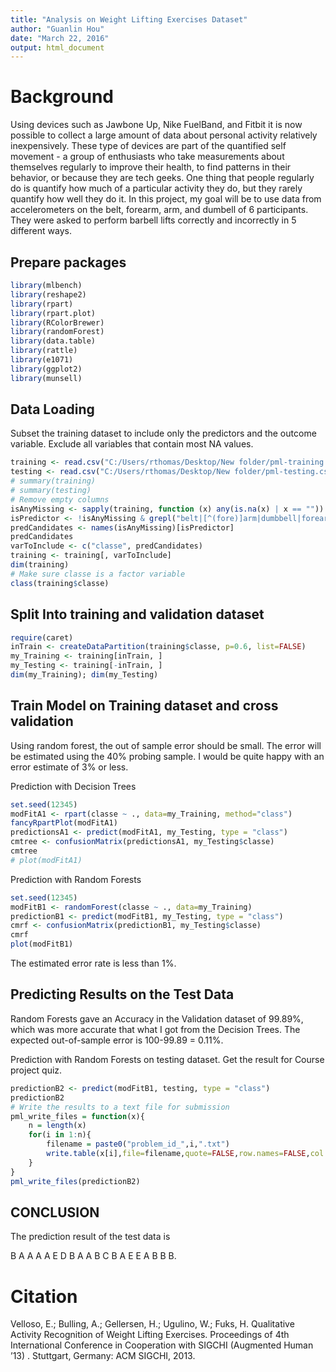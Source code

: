 ```yaml
---
title: "Analysis on Weight Lifting Exercises Dataset"
author: "Guanlin Hou"
date: "March 22, 2016"
output: html_document
---
```


# Background

Using devices such as Jawbone Up, Nike FuelBand, and Fitbit it is now possible to collect a large amount of data about personal activity relatively inexpensively. These type of devices are part of the quantified self movement - a group of enthusiasts who take measurements about themselves regularly to improve their health, to find patterns in their behavior, or because they are tech geeks. One thing that people regularly do is quantify how much of a particular activity they do, but they rarely quantify how well they do it. In this project, my goal will be to use data from accelerometers on the belt, forearm, arm, and dumbell of 6 participants. They were asked to perform barbell lifts correctly and incorrectly in 5 different ways. 

## Prepare packages

```r

library(mlbench)
library(reshape2)
library(rpart)
library(rpart.plot)
library(RColorBrewer)
library(randomForest)
library(data.table)
library(rattle)
library(e1071)
library(ggplot2)
library(munsell)
```

## Data Loading

Subset the training dataset to include only the predictors and the outcome variable. Exclude all variables that contain most NA values.

```r

training <- read.csv("C:/Users/rthomas/Desktop/New folder/pml-training.csv", header = T, sep = ",")
testing <- read.csv("C:/Users/rthomas/Desktop/New folder/pml-testing.csv", header = T, sep = ",")
# summary(training)
# summary(testing)
# Remove empty columns
isAnyMissing <- sapply(training, function (x) any(is.na(x) | x == ""))
isPredictor <- !isAnyMissing & grepl("belt|[^(fore)]arm|dumbbell|forearm", names(isAnyMissing))
predCandidates <- names(isAnyMissing)[isPredictor]
predCandidates
varToInclude <- c("classe", predCandidates)
training <- training[, varToInclude]
dim(training)
# Make sure classe is a factor variable
class(training$classe)

```

## Split Into training and validation dataset

```r
require(caret)
inTrain <- createDataPartition(training$classe, p=0.6, list=FALSE)
my_Training <- training[inTrain, ]
my_Testing <- training[-inTrain, ]
dim(my_Training); dim(my_Testing)
```

## Train Model on Training dataset and cross validation

Using random forest, the out of sample error should be small. The error will be estimated using the 40% probing sample. I would be quite happy with an error estimate of 3% or less.

Prediction with Decision Trees

```r

set.seed(12345)
modFitA1 <- rpart(classe ~ ., data=my_Training, method="class")
fancyRpartPlot(modFitA1)
predictionsA1 <- predict(modFitA1, my_Testing, type = "class")
cmtree <- confusionMatrix(predictionsA1, my_Testing$classe)
cmtree
# plot(modFitA1)

```

Prediction with Random Forests

```r
set.seed(12345)
modFitB1 <- randomForest(classe ~ ., data=my_Training)
predictionB1 <- predict(modFitB1, my_Testing, type = "class")
cmrf <- confusionMatrix(predictionB1, my_Testing$classe)
cmrf
plot(modFitB1)
```

The estimated error rate is less than 1%.


## Predicting Results on the Test Data

Random Forests gave an Accuracy in the Validation dataset of 99.89%, which was more accurate that what I got from the Decision Trees. The expected out-of-sample error is 100-99.89 = 0.11%.

Prediction with Random Forests on testing dataset. Get the result for Course project quiz.

```r
predictionB2 <- predict(modFitB1, testing, type = "class")
predictionB2
# Write the results to a text file for submission
pml_write_files = function(x){
    n = length(x)
    for(i in 1:n){
        filename = paste0("problem_id_",i,".txt")
        write.table(x[i],file=filename,quote=FALSE,row.names=FALSE,col.names=FALSE)
    }
}
pml_write_files(predictionB2)
```

## CONCLUSION
The prediction result of the test data is 

B A A A A E D B A A B C B A E E A B B B.



# Citation

Velloso, E.; Bulling, A.; Gellersen, H.; Ugulino, W.; Fuks, H. Qualitative Activity Recognition of Weight Lifting Exercises. Proceedings of 4th International Conference in Cooperation with SIGCHI (Augmented Human '13) . Stuttgart, Germany: ACM SIGCHI, 2013.